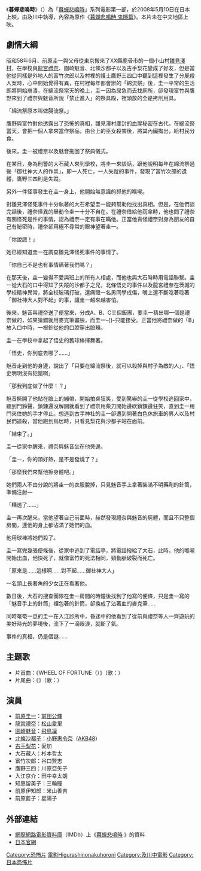 {{noteTA
|1=zh-cn:寒蝉鸣泣之时; zh-tw:暮蟬悲鳴時; zh-hk:寒蟬鳴泣之時;
}}
{{Inappropriate tone |time=2012-05-11T03:10:37+00:00 }}
{{Infobox Film
| name           = 暮蟬悲鳴時
|original_name   = {{lang|ja|ひぐらしのなく頃に}}
| hk_name        = 寒蟬鳴泣之時
| tw_name        = 暮蟬悲鳴時
| image          = Higurashi_no_Naku_Koro_ni_M.jpeg
| caption        = 
| director       = [[及川中|及川中]]
| producer       = 及川武
| story          = [[龍騎士07|龍騎士07]]
| writer         = 東快彥、池原健、野村美加、團野喜人
| starring       = [[前田公輝|前田公輝]]<br />[[松山愛里|松山愛里]]<br />[[飛鳥凜|飛鳥凜]]<br />[[小野惠令奈|小野惠令奈]]<br />[[あいか|あいか]]
| music          = [[川井憲次|川井憲次]]
| cinematography = 白尾一博
| editing        = 滝沢雄作
| distributor    = Phantom Film
| released       = {{flagicon|Japan}} 2008年5月10日
| runtime        =  106分鐘
| country        = {{JPN}}
| language       = [[日语|日语]]
| budget         = 
| gross = 2億
| followed_by    = [[暮蟬悲鳴時_誓|暮蟬悲鳴時 誓]]
| website        = http://www.higurashi-movie.com/higurashi1
| amg_id         = 
| imdb_id        = 
}}

《'''暮蟬悲鳴時'''》（{{lang-ja|ひぐらしのなく頃に}}）為「[[暮蟬悲鳴時|暮蟬悲鳴時]]」系列電影第一部，於2008年5月10日在日本上映，由及川中執導，內容為原作《[[暮蟬悲鳴時_鬼隱篇|暮蟬悲鳴時 鬼隱篇]]》。本片未在中文地區上映。

==劇情大綱==
昭和58年6月、前原圭一與父母從東京搬來了XX縣鹿骨市的一個小山村[[雛見澤村|雛見澤村]]，在學校與[[龍宮禮奈|龍宮禮奈]]、園崎魅音、北條沙都子以及古手梨花變成了好友，但是當他從同樣是外地人的富竹次郎以及村裡的護士鷹野三四口中聽到這裡發生了分屍殺人案時，心中開始覺得有異，在村裡每年都會辦的「綿流祭」後，圭一平常的生活即將開始崩潰。在綿流祭當天的晚上，圭一因為尿急而去找廁所，卻發現富竹與鷹野來到了禮奈與魅音所說「禁止進入」的祭具殿，裡頭放的全是拷刑用具。

「綿流祭原本叫做腸流祭。」

鷹野與富竹對他透露出了恐怖的真相，雛見澤村塵封的血腥秘密在古代，在綿流祭當天，會把一個人拿來當作祭品，由台上的巫女殺害後，將其內臟掏出，給村民分食。

後來，圭一被禮奈以及魅音拖回了祭典儀式。

在某日，身為刑警的大石藏人來到學校，將圭一來談話，跟他說明每年在綿流祭過後「御社神大人的作祟」，即一人死亡，一人失蹤的事件，發現了富竹次郎的遺體，鷹野三四則是失蹤。

另外一件怪事發生在圭一身上，他開始無意識的抓他的喉嚨。

對雛見澤怪死事件十分執著的大石希望圭一能夠幫助他找出真相。但是，在他們談完話後，禮奈怪異的舉動令圭一十分不自在。在禮奈借給他雨傘時，他也問了禮奈有關怪死是件的事情，認為禮奈一定有事在瞞他。正當他責怪禮奈對身為朋友的自己有秘密時，禮奈卻用極不尋常的眼神望著圭一。

「你說謊！」

她已經知道圭一在調查雛見澤怪死事件的事情了。

「你自己不是也有事情瞞著我們嗎？」

在那天後，圭一變得不愛與班上的所有人相處，而他也與大石時時用電話聯繫。圭一從大石的口中得知了失蹤的沙都子之兄，北條悟史的事件以及龍宮禮奈在茨城的學校精神異常，將全校玻璃打破，還痛毆一名男同學成傷，嘴上還不斷唸著唸著「御社神大人對不起」的事，讓圭一越來越害怕。

後來，魅音與禮奈送了便當來，分成A、B、C三個飯團，要圭一猜出哪一個是禮奈做的，如果猜錯就用麥克筆畫臉，而圭一-{}-只能接受。正當他將禮奈做的「B」放入口中時，一根針從他的口腔穿出臉頰。

圭一在學校中拿起了悟史的舊球棒揮舞著。

「悟史，你到底去哪了……」

魅音走到他的身邊，說出了「只要在綿流祭後，就可以殺掉與村子為敵的人」、「悟史明明沒有犯錯啊」

「那我到底做了什麼！？」

魅音撕開了他貼在臉上的繃帶，開始拍桌狂笑，受到驚嚇的圭一從學校逃回家中，聽到門鈴聲，鎖鍊還沒解開就看到了禮奈用柴刀開始邊砍鎖鍊邊狂笑，直到圭一用門夾住她的手才停止。想逃到古手神社的圭一卻遭到開著白色休旅車的男人以及村民們追殺，當他跑到鳥居時，只看見梨花與沙都子站在面前。

「結束了。」

圭一從家中醒來，禮奈與魅音坐在他旁邊。

「圭一，你的頭好熱，是不是發燒了？」

「那麼我們來幫他擦身體吧。」

她們兩人不由分說的將圭一的衣服脫掉，只見魅音手上拿著裝滿不明藥劑的針筒，準備注射—

「糟透了……」

圭一再次醒來，當他望著自己前面時，赫然發現禮奈與魅音的屍體，而且不只整個房間，連他的身上都沾滿了她們的血。

他用球棒將她們殺了。

圭一寫完幾張便條後，從家中逃到了電話亭，將電話撥給了大石，此時，他的喉嚨開始出血，他快死了，就像富竹的死法相同，頸動脈破裂而死亡。

「原來是……這樣啊……對不起……御社神大人」

一名頭上長著角的少女正在看著他。


數日後，大石的搜查團隊在圭一房間的時鐘後找到了他寫的便條，只是圭一寫的「魅音手上的針筒」裡包著的針筒，卻換成了沾著血的麥克筆……

同時奄奄一息的圭一在入江診所中，昏迷中的他看到了從前與禮奈等人一齊遊玩的美好時光的夢境後，流下了一滴眼淚，就斷了氣。

事件的真相，仍是個謎……

==主題歌== 
*片首曲：《WHEEL OF FORTUNE（{{lang|ja|運命の輪}}）》（歌：{{lang|ja|[[島みやえい子|島みやえい子]]}}）
*片尾曲：《{{lang|ja|ディオラマ}}》（歌：{{lang|ja|[[島みやえい子|島みやえい子]]}}）

== 演員 == 
* [[前原圭一|前原圭一]]：[[前田公輝|前田公輝]]
* [[龍宮禮奈|龍宮禮奈]]：[[松山愛里|松山愛里]]
* [[園崎魅音|園崎魅音]]：[[飛鳥凜|飛鳥凜]]
* [[北條沙都子|北條沙都子]]：[[小野惠令奈|小野惠令奈]]（[[AKB48|AKB48]]）
* [[古手梨花|古手梨花]]：愛加
* 大石藏人：杉本哲太
* 富竹次郎：谷口賢志
* 鷹野三四：川原亞矢子
* 入江京介：田中幸太朗
* 知惠留美子：三輪瞳
* 前原伊知郎：米山善吉
* 前原藍子：星陽子

==外部連結==
*[[網際網路電影資料庫|網際網路電影資料庫]]（IMDb）上《[http://www.imdb.com/title/tt1116935/ 暮蟬悲鳴時] {{Wayback|url=http://www.imdb.com/title/tt1116935/ |date=20100816102342 }}》的資料
*[http://www.higurashi-movie.com/higurashi1 日本官網] {{Wayback|url=http://www.higurashi-movie.com/higurashi1 |date=20110703004251 }}

{{暮蟬悲鳴時}}
{{DEFAULTSORT:Higurashinonakuhoroni}}
[[Category:恐怖片|Category:恐怖片]]
[[Category:暮蟬悲鳴時|電影Higurashinonakuhoroni]]
[[Category:及川中電影|Category:及川中電影]]
[[Category:日本恐怖片|Category:日本恐怖片]]